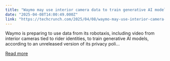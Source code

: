 ```yaml
---
title: "Waymo may use interior camera data to train generative AI models, but riders will be able to opt out"
date: "2025-04-08T14:00:49.000Z"
link: "https://techcrunch.com/2025/04/08/waymo-may-use-interior-camera-data-to-train-generative-ai-models-sell-ads/"
---
```


Waymo is preparing to use data from its robotaxis, including video from interior cameras tied to rider identities, to train generative AI models, according to an unreleased version of its privacy poli...

[Read more](https://techcrunch.com/2025/04/08/waymo-may-use-interior-camera-data-to-train-generative-ai-models-sell-ads/)
